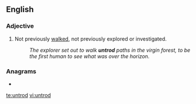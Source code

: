 ==English==

===Adjective===
{{en-adj|-}}

# Not previously [[walked]], not previously explored or investigated.
#: ''The explorer set out to walk '''untrod''' paths in the virgin forest, to be the first human to see what was over the horizon.''

===Anagrams===
* {{l|en|rotund}}

[[te:untrod]]
[[vi:untrod]]